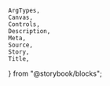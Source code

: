     ArgTypes,
    Canvas,
    Controls,
    Description,
    Meta,
    Source,
    Story,
    Title,
} from "@storybook/blocks";


<Meta of={stories} />
<Title of={stories} />
<Description of={ListBox} />

## Example

<Canvas
    sourceState="shown"
    of={stories.Default}
/>
